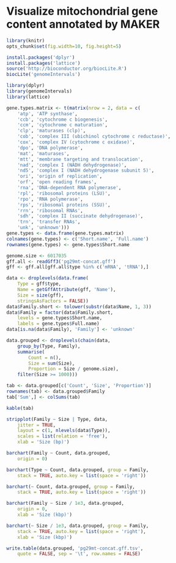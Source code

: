 # Visualize mitochondrial gene content annotated by MAKER

```r
library(knitr)
opts_chunk$set(fig.width=10, fig.height=5)
```

```r
install.packages('dplyr')
install.packages('lattice')
source('http://bioconductor.org/biocLite.R')
biocLite('genomeIntervals')
```

```r
library(dplyr)
library(genomeIntervals)
library(lattice)
```

```r
gene.types.matrix <- t(matrix(nrow = 2, data = c(
	'atp', 'ATP synthase',
	'ccb', 'cytochrome c biogenesis',
	'ccm', 'cytochrome c maturation',
	'clp', 'maturases (clp)',
	'cob', 'complex III (ubichinol cytochrome c reductase)',
	'cox', 'complex IV (cytochrome c oxidase)',
	'dpo', 'DNA polymerase',
	'mat', 'maturases',
	'mtt', 'membrane targeting and translocation',
	'nad', 'complex I (NADH dehydrogenase)',
	'nd5', 'complex I (NADH dehydrogenase subunit 5)',
	'ori', 'origin of replication',
	'orf', 'open reading frames',
	'rna', 'DNA-dependent RNA polymerase',
	'rpl', 'ribosomal proteins (LSU)',
	'rpo', 'RNA polymerase',
	'rps', 'ribosomal proteins (SSU)',
	'rrn', 'ribosomal RNAs',
	'sdh', 'complex II (succinate dehydrogenase)',
	'trn', 'transfer RNAs',
	'unk', 'unknown')))
gene.types <- data.frame(gene.types.matrix)
colnames(gene.types) <- c('Short.name', 'Full.name')
rownames(gene.types) <- gene.types$Short.name
```

```r
genome.size <- 6017035
gff.all <- readGff3('pg29mt-concat.gff')
gff <- gff.all[gff.all$type %in% c('mRNA', 'tRNA'),]

data <- droplevels(data.frame(
	Type = gff$type,
	Name = getGffAttribute(gff, 'Name'),
	Size = size(gff),
	stringsAsFactors = FALSE))
data$Family.short <- tolower(substr(data$Name, 1, 3))
data$Family = factor(data$Family.short,
	levels = gene.types$Short.name,
	labels = gene.types$Full.name)
data[is.na(data$Family), 'Family'] <- 'unknown'
```

```r
data.grouped <- droplevels(chain(data,
	group_by(Type, Family),
	summarise(
		Count = n(),
		Size = sum(Size),
		Proportion = Size / genome.size),
	filter(Size >= 1000)))

tab <- data.grouped[c('Count', 'Size', 'Proportion')]
rownames(tab) <- data.grouped$Family
tab['Sum',] <- colSums(tab) 
```

```r
kable(tab)
```

```r
stripplot(Family ~ Size | Type, data,
	jitter = TRUE,
	layout = c(1, nlevels(data$Type)),
	scales = list(relation = 'free'),
	xlab = 'Size (bp)')
```

```r
barchart(Family ~ Count, data.grouped,
	origin = 0)

barchart(Type ~ Count, data.grouped, group = Family,
	stack = TRUE, auto.key = list(space = 'right'))

barchart(~ Count, data.grouped, group = Family,
	stack = TRUE, auto.key = list(space = 'right'))
```

```r
barchart(Family ~ Size / 1e3, data.grouped,
	origin = 0,
	xlab = 'Size (kbp)')

barchart(~ Size / 1e3, data.grouped, group = Family,
	stack = TRUE, auto.key = list(space = 'right'),
	xlab = 'Size (kbp)')
```

```r
write.table(data.grouped, 'pg29mt-concat.gff.tsv',
	quote = FALSE, sep = '\t', row.names = FALSE)
```
